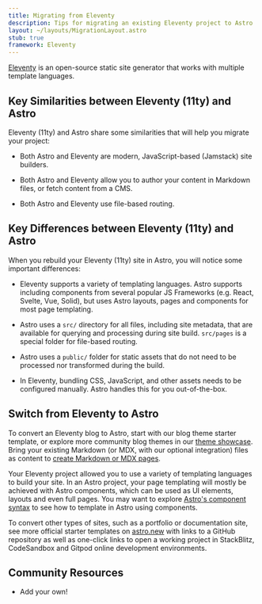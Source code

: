 ```yaml
---
title: Migrating from Eleventy
description: Tips for migrating an existing Eleventy project to Astro
layout: ~/layouts/MigrationLayout.astro
stub: true
framework: Eleventy
---
```


[Eleventy](https://11ty.dev) is an open-source static site generator that works with multiple template languages.

## Key Similarities between Eleventy (11ty) and Astro

Eleventy (11ty) and Astro share some similarities that will help you migrate your project:

- Both Astro and Eleventy are modern, JavaScript-based (Jamstack) site builders.

- Both Astro and Eleventy allow you to author your content in Markdown files, or fetch content from a CMS.

- Both Astro and Eleventy use file-based routing.

## Key Differences between Eleventy (11ty) and Astro

When you rebuild your Eleventy (11ty) site in Astro, you will notice some important differences:

- Eleventy supports a variety of templating languages. Astro supports including components from several popular JS Frameworks (e.g. React, Svelte, Vue, Solid), but uses Astro layouts, pages and components for most page templating.

- Astro uses a `src/` directory for all files, including site metadata, that are available for querying and processing during site build. `src/pages` is a special folder for file-based routing.

- Astro uses a `public/` folder for static assets that do not need to be processed nor transformed during the build.

- In Eleventy, bundling CSS, JavaScript, and other assets needs to be configured manually. Astro handles this for you out-of-the-box.

## Switch from Eleventy to Astro

To convert an Eleventy blog to Astro, start with our blog theme starter template, or explore more community blog themes in our [theme showcase](https://astro.build/themes/). Bring your existing Markdown (or MDX, with our optional integration) files as content to [create Markdown or MDX pages](/en/guides/markdown-content/).

Your Eleventy project allowed you to use a variety of templating languages to build your site. In an Astro project, your page templating will mostly be achieved with Astro components, which can be used as UI elements, layouts and even full pages. You may want to explore [Astro's component syntax](/en/core-concepts/astro-components/) to see how to template in Astro using components.

To convert other types of sites, such as a portfolio or documentation site, see more official starter templates on [astro.new](https://astro.new) with links to a GitHub repository as well as one-click links to open a working project in StackBlitz, CodeSandbox and Gitpod online development environments.

## Community Resources

- Add your own!